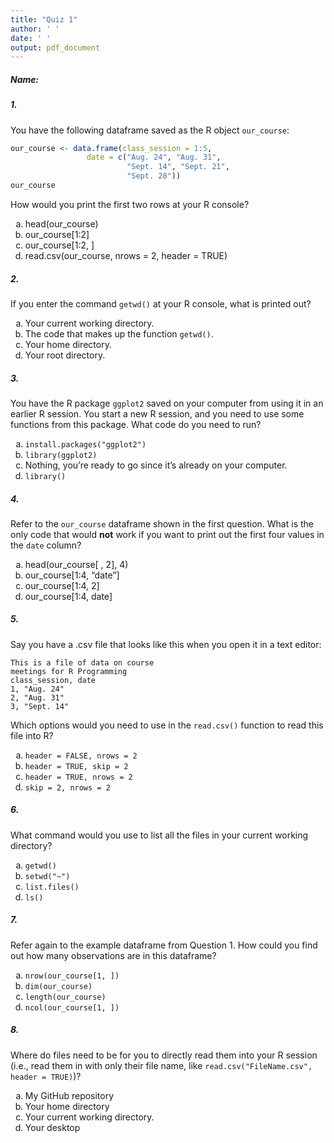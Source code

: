 ```yaml
---
title: "Quiz 1"
author: ' '
date: ' '
output: pdf_document
---
```


##### Name: 

##### 1. 

You have the following dataframe saved as the R object `our_course`:
```r
our_course <- data.frame(class_session = 1:5,
                 date = c("Aug. 24", "Aug. 31", 
                          "Sept. 14", "Sept. 21", 
                          "Sept. 28"))
our_course
```
How would you print the first two rows at your R console?

a. head(our_course)
b. our_course[1:2]
c. our_course[1:2, ]
d. read.csv(our_course, nrows = 2, header = TRUE)

##### 2. 

If you enter the command `getwd()` at your R console, what is printed out?

a. Your current working directory.
b. The code that makes up the function `getwd()`.
c. Your home directory. 
d. Your root directory.

##### 3.

You have the R package `ggplot2` saved on your computer from using it in an earlier R session. You start a new R session, and you need to use some functions from this package. What code do you need to run?

a. `install.packages("ggplot2")`
b. `library(ggplot2)`
c. Nothing, you're ready to go since it's already on your computer.
d. `library()`

##### 4.

Refer to the `our_course` dataframe shown in the first question. What is the only code that would **not** work if you want to print out the first four values in the `date` column?

a. head(our_course[ , 2], 4)
b. our_course[1:4, "date"]
c. our_course[1:4, 2]
d. our_course[1:4, date]

##### 5. 

Say you have a .csv file that looks like this when you open it in a text editor:

```
This is a file of data on course
meetings for R Programming
class_session, date
1, "Aug. 24"
2, "Aug. 31"
3, "Sept. 14"
```

Which options would you need to use in the `read.csv()` function to read this file into R?

a. `header = FALSE, nrows = 2`
b. `header = TRUE, skip = 2`
c. `header = TRUE, nrows = 2`
d. `skip = 2, nrows = 2`

##### 6. 

What command would you use to list all the files in your current working directory?

a. `getwd()`
b. `setwd("~")`
c. `list.files()`
d. `ls()`

##### 7. 

Refer again to the example dataframe from Question 1. How could you find out how many observations are in this dataframe?

a. `nrow(our_course[1, ])`
b. `dim(our_course)`
c. `length(our_course)`
d. `ncol(our_course[1, ])`

##### 8. 

Where do files need to be for you to directly read them into your R session (i.e., read them in with only their file name, like `read.csv("FileName.csv", header = TRUE)`)?

a. My GitHub repository
b. Your home directory
c. Your current working directory.
d. Your desktop